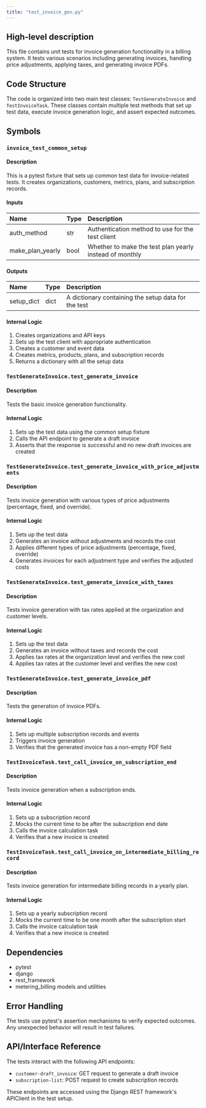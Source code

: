 ```yaml
---
title: "test_invoice_gen.py"
---
```


## High-level description
This file contains unit tests for invoice generation functionality in a billing system. It tests various scenarios including generating invoices, handling price adjustments, applying taxes, and generating invoice PDFs.

## Code Structure
The code is organized into two main test classes: `TestGenerateInvoice` and `TestInvoiceTask`. These classes contain multiple test methods that set up test data, execute invoice generation logic, and assert expected outcomes.

## Symbols

### `invoice_test_common_setup`
#### Description
This is a pytest fixture that sets up common test data for invoice-related tests. It creates organizations, customers, metrics, plans, and subscription records.

#### Inputs
| Name | Type | Description |
|:-----|:-----|:------------|
| auth_method | str | Authentication method to use for the test client |
| make_plan_yearly | bool | Whether to make the test plan yearly instead of monthly |

#### Outputs
| Name | Type | Description |
|:-----|:-----|:------------|
| setup_dict | dict | A dictionary containing the setup data for the test |

#### Internal Logic
1. Creates organizations and API keys
2. Sets up the test client with appropriate authentication
3. Creates a customer and event data
4. Creates metrics, products, plans, and subscription records
5. Returns a dictionary with all the setup data

### `TestGenerateInvoice.test_generate_invoice`
#### Description
Tests the basic invoice generation functionality.

#### Internal Logic
1. Sets up the test data using the common setup fixture
2. Calls the API endpoint to generate a draft invoice
3. Asserts that the response is successful and no new draft invoices are created

### `TestGenerateInvoice.test_generate_invoice_with_price_adjustments`
#### Description
Tests invoice generation with various types of price adjustments (percentage, fixed, and override).

#### Internal Logic
1. Sets up the test data
2. Generates an invoice without adjustments and records the cost
3. Applies different types of price adjustments (percentage, fixed, override)
4. Generates invoices for each adjustment type and verifies the adjusted costs

### `TestGenerateInvoice.test_generate_invoice_with_taxes`
#### Description
Tests invoice generation with tax rates applied at the organization and customer levels.

#### Internal Logic
1. Sets up the test data
2. Generates an invoice without taxes and records the cost
3. Applies tax rates at the organization level and verifies the new cost
4. Applies tax rates at the customer level and verifies the new cost

### `TestGenerateInvoice.test_generate_invoice_pdf`
#### Description
Tests the generation of invoice PDFs.

#### Internal Logic
1. Sets up multiple subscription records and events
2. Triggers invoice generation
3. Verifies that the generated invoice has a non-empty PDF field

### `TestInvoiceTask.test_call_invoice_on_subscription_end`
#### Description
Tests invoice generation when a subscription ends.

#### Internal Logic
1. Sets up a subscription record
2. Mocks the current time to be after the subscription end date
3. Calls the invoice calculation task
4. Verifies that a new invoice is created

### `TestInvoiceTask.test_call_invoice_on_intermediate_billing_record`
#### Description
Tests invoice generation for intermediate billing records in a yearly plan.

#### Internal Logic
1. Sets up a yearly subscription record
2. Mocks the current time to be one month after the subscription start
3. Calls the invoice calculation task
4. Verifies that a new invoice is created

## Dependencies
- pytest
- django
- rest_framework
- metering_billing models and utilities

## Error Handling
The tests use pytest's assertion mechanisms to verify expected outcomes. Any unexpected behavior will result in test failures.

## API/Interface Reference
The tests interact with the following API endpoints:
- `customer-draft_invoice`: GET request to generate a draft invoice
- `subscription-list`: POST request to create subscription records

These endpoints are accessed using the Django REST framework's APIClient in the test setup.